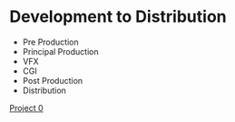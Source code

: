 # Development to Distribution

+ Pre Production
+ Principal Production
+ VFX
+ CGI
+ Post Production
+ Distribution

[Project 0](https://pathintegral0.notion.site/pathintegral0/HEX-5de0fcdaba9b4e3985b1bfd857a4a6d1)
